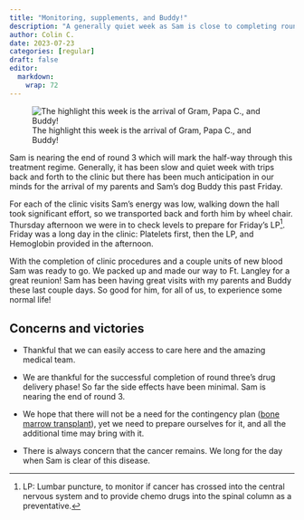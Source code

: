 ```yaml
---
title: "Monitoring, supplements, and Buddy!"
description: "A generally quiet week as Sam is close to completing round 3. Grandparents and Buddy arrive"
author: Colin C.
date: 2023-07-23
categories: [regular]
draft: false
editor: 
  markdown: 
    wrap: 72
---
```


![The highlight this week is the arrival of Gram, Papa C., and Buddy!](https://samsstory.s3.ca-central-1.amazonaws.com/buddy-visit_20230721.jpg)

Sam is nearing the end of round 3 which will mark the half-way through this treatment regime. Generally, it has been slow and quiet week with trips back and forth to the clinic but there has been much anticipation in our minds for the arrival of my parents and Sam's dog Buddy this past Friday.  

For each of the clinic visits Sam's energy was low, walking down the hall took significant effort, so we transported back and forth him by wheel chair.  Thursday afternoon we were in to check levels to prepare for Friday's LP^[LP: Lumbar puncture, to monitor if cancer has crossed into the central nervous system and to provide chemo drugs into the spinal column as a preventative.].  Friday was a long day in the clinic:  Platelets first, then the LP, and Hemoglobin provided in the afternoon.  

With the completion of clinic procedures and a couple units of new blood Sam was ready to go.  We packed up and made our way to Ft. Langley for a great reunion! Sam has been having great visits with my parents and Buddy these last couple days.  So good for him, for all of us, to experience some normal life!




## Concerns and victories

-   Thankful that we can easily access to care here and the amazing medical team.

-   We are thankful for the successful completion of round three's drug
    delivery phase!  So far the side effects have been minimal.  Sam is nearing the end of round 3.

-   We hope that there will not be a need for the contingency plan ([bone marrow transplant](/posts/2307/2023-07-17_contigency-plan.qmd)), yet we need to prepare ourselves for it, and all the additional time may bring with it.

-   There is always concern that the cancer remains.  We long for the day when Sam is clear of this disease. 